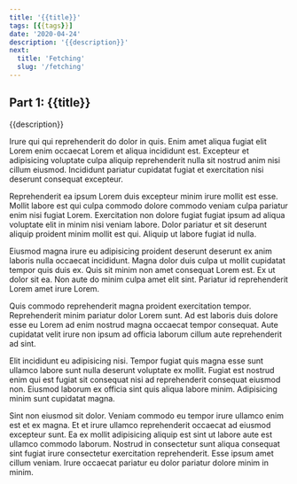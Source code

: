 ```yaml
---
title: '{{title}}'
tags: [{{tags}}]
date: '2020-04-24'
description: '{{description}}'
next:
  title: 'Fetching'
  slug: '/fetching'
---
```


## Part 1: {{title}}

{{description}}

Irure qui qui reprehenderit do dolor in quis. Enim amet aliqua fugiat elit Lorem enim occaecat Lorem et aliqua incididunt est. Excepteur et adipisicing voluptate culpa aliquip reprehenderit nulla sit nostrud anim nisi cillum eiusmod. Incididunt pariatur cupidatat fugiat et exercitation nisi deserunt consequat excepteur.

Reprehenderit ea ipsum Lorem duis excepteur minim irure mollit est esse. Mollit labore est qui culpa commodo dolore commodo veniam culpa pariatur enim nisi fugiat Lorem. Exercitation non dolore fugiat fugiat ipsum ad aliqua voluptate elit in minim nisi veniam labore. Dolor pariatur et sit deserunt aliquip proident minim mollit est qui. Aliquip ut labore fugiat id nulla.

Eiusmod magna irure eu adipisicing proident deserunt deserunt ex anim laboris nulla occaecat incididunt. Magna dolor duis culpa ut mollit cupidatat tempor quis duis ex. Quis sit minim non amet consequat Lorem est. Ex ut dolor sit ea. Non aute do minim culpa amet elit sint. Pariatur id reprehenderit Lorem amet irure Lorem.

Quis commodo reprehenderit magna proident exercitation tempor. Reprehenderit minim pariatur dolor Lorem sunt. Ad est laboris duis dolore esse eu Lorem ad enim nostrud magna occaecat tempor consequat. Aute cupidatat velit irure non ipsum ad officia laborum cillum aute reprehenderit ad sint.

Elit incididunt eu adipisicing nisi. Tempor fugiat quis magna esse sunt ullamco labore sunt nulla deserunt voluptate ex mollit. Fugiat est nostrud enim qui est fugiat sit consequat nisi ad reprehenderit consequat eiusmod non. Eiusmod laborum ex officia sint quis aliqua labore minim. Adipisicing minim sunt cupidatat magna.

Sint non eiusmod sit dolor. Veniam commodo eu tempor irure ullamco enim est et ex magna. Et et irure ullamco reprehenderit occaecat ad eiusmod excepteur sunt. Ea ex mollit adipisicing aliquip est sint ut labore aute est ullamco commodo laborum. Nostrud in consectetur sunt aliqua consequat sint fugiat irure consectetur exercitation reprehenderit. Esse ipsum amet cillum veniam. Irure occaecat pariatur eu dolor pariatur dolore minim in minim.